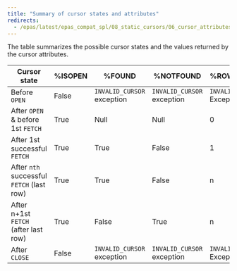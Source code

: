 ```yaml
---
title: "Summary of cursor states and attributes"
redirects:
  - /epas/latest/epas_compat_spl/08_static_cursors/06_cursor_attributes/05_summary_of_cursor_states_and_attributes/ #generated for docs/epas/reorg-role-use-case-mode
---
```


<div id="summary_of_cursor_states_and_attributes" class="registered_link"></div>

The table summarizes the possible cursor states and the values returned by the cursor attributes.

| Cursor state                              | %ISOPEN | %FOUND                     | %NOTFOUND                  | %ROWCOUNT                  |
| ----------------------------------------- | ------- | -------------------------- | -------------------------- | -------------------------- |
| Before `OPEN`                             | False   | `INVALID_CURSOR` exception | `INVALID_CURSOR` exception | `INVALID_CURSOR` Exception |
| After `OPEN` & before 1st `FETCH`         | True    | Null                       | Null                       | 0                          |
| After 1st successful `FETCH`              | True    | True                       | False                      | 1                          |
| After `nth` successful `FETCH` (last row) | True    | True                       | False                      | n                          |
| After n+1st `FETCH` (after last row)      | True    | False                      | True                       | n                          |
| After `CLOSE`                             | False   | `INVALID_CURSOR` exception | `INVALID_CURSOR` exception | `INVALID_CURSOR` Exception |
